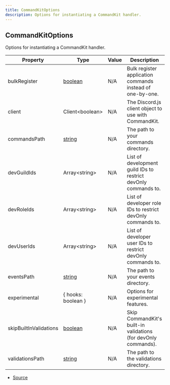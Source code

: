 ```yaml
---
title: CommandKitOptions
description: Options for instantiating a CommandKit handler.
---
```


## CommandKitOptions

Options for instantiating a CommandKit handler.

| Property | Type | Value | Description |
| ----------- | ----------- | ----------- | ----------- |
| bulkRegister | [boolean](https://developer.mozilla.org/en-US/docs/Web/JavaScript/Reference/Global_Objects/Boolean) | N/A | Bulk register application commands instead of one-by-one. |
| client | Client\<boolean> | N/A | The Discord.js client object to use with CommandKit. |
| commandsPath | [string](https://developer.mozilla.org/en-US/docs/Web/JavaScript/Reference/Global_Objects/String) | N/A | The path to your commands directory. |
| devGuildIds | Array\<string> | N/A | List of development guild IDs to restrict devOnly commands to. |
| devRoleIds | Array\<string> | N/A | List of developer role IDs to restrict devOnly commands to. |
| devUserIds | Array\<string> | N/A | List of developer user IDs to restrict devOnly commands to. |
| eventsPath | [string](https://developer.mozilla.org/en-US/docs/Web/JavaScript/Reference/Global_Objects/String) | N/A | The path to your events directory. |
| experimental | \{   hooks: boolean } | N/A | Options for experimental features. |
| skipBuiltInValidations | [boolean](https://developer.mozilla.org/en-US/docs/Web/JavaScript/Reference/Global_Objects/Boolean) | N/A | Skip CommandKit's built-in validations (for devOnly commands). |
| validationsPath | [string](https://developer.mozilla.org/en-US/docs/Web/JavaScript/Reference/Global_Objects/String) | N/A | The path to the validations directory. |


- [Source](https://github.com/underctrl-io/commandkit/blob/fe9b9d88f8541b4758cc813e8505d26748e6e5bd/packages/commandkit/src/types.ts#L20)